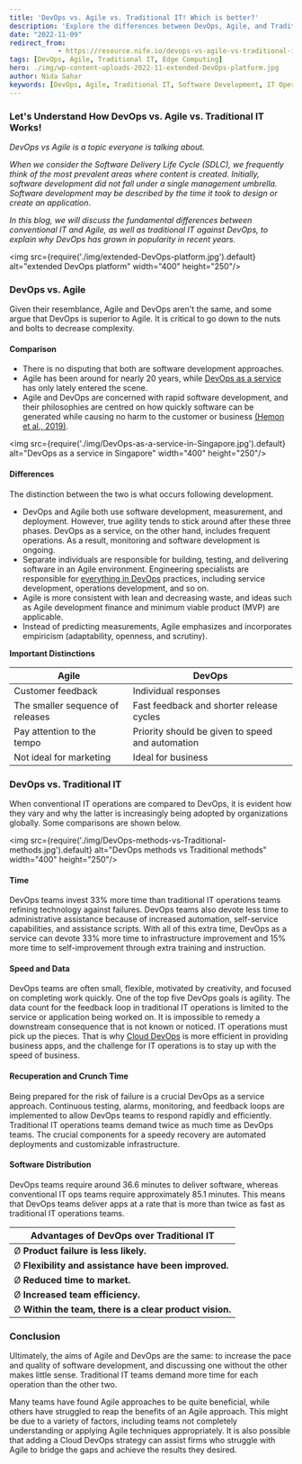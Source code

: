 ```yaml
---
title: 'DevOps vs. Agile vs. Traditional IT! Which is better?'
description: 'Explore the differences between DevOps, Agile, and Traditional IT methodologies. Learn about their unique approaches, benefits, and how they impact software development and operations.'
date: "2022-11-09"
redirect_from: 
            - https://resource.nife.io/devops-vs-agile-vs-traditional-it-which-is-better/
tags: [DevOps, Agile, Traditional IT, Edge Computing]
hero: ./img/wp-content-uploads-2022-11-extended-DevOps-platform.jpg
author: Nida Sahar
keywords: [DevOps, Agile, Traditional IT, Software Development, IT Operations, Agile vs DevOps, DevOps Benefits, Agile Methodologies, Traditional IT Practices]
---
```


### Let's Understand How DevOps vs. Agile vs. Traditional IT Works!

_DevOps vs Agile is a topic everyone is talking about._

_When we consider the Software Delivery Life Cycle (SDLC), we frequently think of the most prevalent areas where content is created. Initially, software development did not fall under a single management umbrella. Software development may be described by the time it took to design or create an application_.

_In this blog, we will discuss the fundamental differences between conventional IT and Agile, as well as traditional IT against DevOps, to explain why DevOps has grown in popularity in recent years._

<img src={require('./img/extended-DevOps-platform.jpg').default} alt="extended DevOps platform" width="400" height="250"/>
<br/>



### DevOps vs. Agile

Given their resemblance, Agile and DevOps aren't the same, and some argue that DevOps is superior to Agile. It is critical to go down to the nuts and bolts to decrease complexity.

#### Comparison

- There is no disputing that both are software development approaches.
- Agile has been around for nearly 20 years, while [DevOps as a service](/blog/devops-as-a-service-devops-as-a-service-in-singapore/) has only lately entered the scene.
- Agile and DevOps are concerned with rapid software development, and their philosophies are centred on how quickly software can be generated while causing no harm to the customer or business [(Hemon et al., 2019)](#three3).

<img src={require('./img/DevOps-as-a-service-in-Singapore.jpg').default} alt="DevOps as a service in Singapore" width="400" height="250"/>
<br/>



#### Differences

The distinction between the two is what occurs following development.

- DevOps and Agile both use software development, measurement, and deployment. However, true agility tends to stick around after these three phases. DevOps as a service, on the other hand, includes frequent operations. As a result, monitoring and software development is ongoing.
- Separate individuals are responsible for building, testing, and delivering software in an Agile environment. Engineering specialists are responsible for [everything in DevOps](/blog/devops-vs-devsecops-everything-you-need-to-know/) practices, including service development, operations development, and so on.
- Agile is more consistent with lean and decreasing waste, and ideas such as Agile development finance and minimum viable product (MVP) are applicable.
- Instead of predicting measurements, Agile emphasizes and incorporates empiricism (adaptability, openness, and scrutiny).

**Important Distinctions**  

| **Agile**                        | **DevOps**                                       |
| -------------------------------- | ------------------------------------------------ |
| Customer feedback                | Individual responses                             |
| The smaller sequence of releases | Fast feedback and shorter release cycles         |
| Pay attention to the tempo       | Priority should be given to speed and automation |
| Not ideal for marketing          | Ideal for business                               |


### DevOps vs. Traditional IT

When conventional IT operations are compared to DevOps, it is evident how they vary and why the latter is increasingly being adopted by organizations globally. Some comparisons are shown below.

<img src={require('./img/DevOps-methods-vs-Traditional-methods.jpg').default} alt="DevOps methods vs Traditional methods" width="400" height="250"/>
<br/>



#### Time

DevOps teams invest 33% more time than traditional IT operations teams refining technology against failures. DevOps teams also devote less time to administrative assistance because of increased automation, self-service capabilities, and assistance scripts. With all of this extra time, DevOps as a service can devote 33% more time to infrastructure improvement and 15% more time to self-improvement through extra training and instruction.

#### Speed and Data

DevOps teams are often small, flexible, motivated by creativity, and focused on completing work quickly. One of the top five DevOps goals is agility. The data count for the feedback loop in traditional IT operations is limited to the service or application being worked on. It is impossible to remedy a downstream consequence that is not known or noticed. IT operations must pick up the pieces. That is why [Cloud DevOps](/blog/what-to-look-out-for-when-evaluating-potential-cloud-providers/) is more efficient in providing business apps, and the challenge for IT operations is to stay up with the speed of business.

#### Recuperation and Crunch Time

Being prepared for the risk of failure is a crucial DevOps as a service approach. Continuous testing, alarms, monitoring, and feedback loops are implemented to allow DevOps teams to respond rapidly and efficiently. Traditional IT operations teams demand twice as much time as DevOps teams. The crucial components for a speedy recovery are automated deployments and customizable infrastructure.

#### Software Distribution

DevOps teams require around 36.6 minutes to deliver software, whereas conventional IT ops teams require approximately 85.1 minutes. This means that DevOps teams deliver apps at a rate that is more than twice as fast as traditional IT operations teams.


| **Advantages of DevOps over Traditional IT**            |
|---------------------------------------------------------|
| Ø **Product failure is less likely.**                   |
| Ø **Flexibility and assistance have been improved.**    |
| Ø **Reduced time to market.**                           |
| Ø **Increased team efficiency.**                        |
| Ø **Within the team, there is a clear product vision.** |

### Conclusion

Ultimately, the aims of Agile and DevOps are the same: to increase the pace and quality of software development, and discussing one without the other makes little sense. Traditional IT teams demand more time for each operation than the other two.

Many teams have found Agile approaches to be quite beneficial, while others have struggled to reap the benefits of an Agile approach. This might be due to a variety of factors, including teams not completely understanding or applying Agile techniques appropriately. It is also possible that adding a Cloud DevOps strategy can assist firms who struggle with Agile to bridge the gaps and achieve the results they desired.
